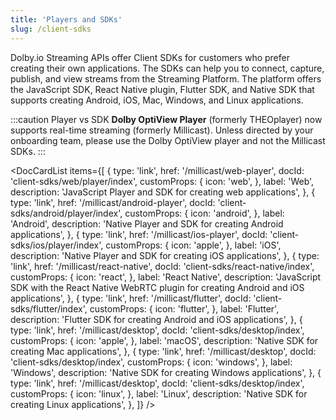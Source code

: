 ```yaml
---
title: 'Players and SDKs'
slug: /client-sdks
---
```


Dolby.io Streaming APIs offer Client SDKs for customers who prefer creating their own applications. The SDKs can help you to connect, capture, publish, and view streams from the Streaming Platform. The platform offers the JavaScript SDK, React Native plugin, Flutter SDK, and Native SDK that supports creating Android, iOS, Mac, Windows, and Linux applications.

:::caution Player vs SDK
**Dolby OptiView Player** (formerly THEOplayer) now supports real-time streaming (formerly Millicast). Unless directed by your onboarding team, please use the Dolby OptiView player and not the Millicast SDKs.
:::


<DocCardList
  items={[
    {
      type: 'link',
      href: '/millicast/web-player',
      docId: 'client-sdks/web/player/index',
      customProps: {
        icon: 'web',
      },
      label: 'Web',
      description: 'JavaScript Player and SDK for creating web applications',
    },
    {
      type: 'link',
      href: '/millicast/android-player',
      docId: 'client-sdks/android/player/index',
      customProps: {
        icon: 'android',
      },
      label: 'Android',
      description: 'Native Player and SDK for creating Android applications',
    },
    {
      type: 'link',
      href: '/millicast/ios-player',
      docId: 'client-sdks/ios/player/index',
      customProps: {
        icon: 'apple',
      },
      label: 'iOS',
      description: 'Native Player and SDK for creating iOS applications',
    },
    {
      type: 'link',
      href: '/millicast/react-native',
      docId: 'client-sdks/react-native/index',
      customProps: {
        icon: 'react',
      },
      label: 'React Native',
      description: 'JavaScript SDK with the React Native WebRTC plugin for creating Android and iOS applications',
    },
    {
      type: 'link',
      href: '/millicast/flutter',
      docId: 'client-sdks/flutter/index',
      customProps: {
        icon: 'flutter',
      },
      label: 'Flutter',
      description: 'Flutter SDK for creating Android and iOS applications',
    },
    {
      type: 'link',
      href: '/millicast/desktop',
      docId: 'client-sdks/desktop/index',
      customProps: {
        icon: 'apple',
      },
      label: 'macOS',
      description: 'Native SDK for creating Mac applications',
    },
    {
      type: 'link',
      href: '/millicast/desktop',
      docId: 'client-sdks/desktop/index',
      customProps: {
        icon: 'windows',
      },
      label: 'Windows',
      description: 'Native SDK for creating Windows applications',
    },
    {
      type: 'link',
      href: '/millicast/desktop',
      docId: 'client-sdks/desktop/index',
      customProps: {
        icon: 'linux',
      },
      label: 'Linux',
      description: 'Native SDK for creating Linux applications',
    },
  ]}
/>
